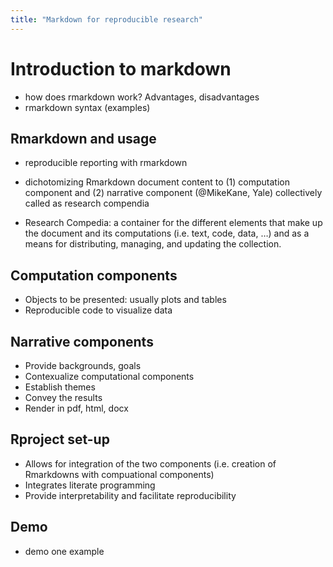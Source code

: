 ```yaml
---
title: "Markdown for reproducible research"
---
```


# Introduction to markdown

- how does rmarkdown work? Advantages, disadvantages
- rmarkdown syntax (examples)

## Rmarkdown and usage

- reproducible reporting with rmarkdown
- dichotomizing Rmarkdown document content to (1) computation component and (2) narrative component (@MikeKane, Yale) collectively called as research compendia

- Research Compedia: a container for the different elements that make up the document and its computations (i.e. text, code, data, ...) and as a means for distributing, managing, and updating the collection.

## Computation components 


- Objects to be presented: usually plots and tables
- Reproducible code to visualize data

## Narrative components 

- Provide backgrounds, goals
- Contexualize computational components
- Establish themes
- Convey the results
- Render in pdf, html, docx

## Rproject set-up

- Allows for integration of the two components (i.e. creation of Rmarkdowns with compuational components)
- Integrates literate programming
- Provide interpretability and facilitate reproducibility

## Demo 
- demo one example